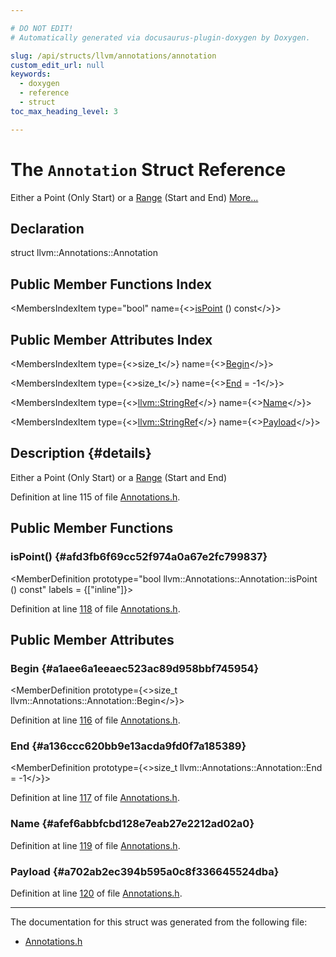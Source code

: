 ```yaml
---

# DO NOT EDIT!
# Automatically generated via docusaurus-plugin-doxygen by Doxygen.

slug: /api/structs/llvm/annotations/annotation
custom_edit_url: null
keywords:
  - doxygen
  - reference
  - struct
toc_max_heading_level: 3

---
```





# The `Annotation` Struct Reference

<DoxygenPage pluginConfig={pluginConfig}>

Either a Point (Only Start) or a <a href="/docs/api/structs/llvm/annotations/range">Range</a> (Start and End) <a href="#details">More...</a>

## Declaration

<CodeBlock>struct llvm::Annotations::Annotation</CodeBlock>

## Public Member Functions Index

<MembersIndex>

<MembersIndexItem
  type="bool"
  name={<><a href="#afd3fb6f69cc52f974a0a67e2fc799837">isPoint</a> () const</>}>
</MembersIndexItem>

</MembersIndex>

## Public Member Attributes Index

<MembersIndex>

<MembersIndexItem
  type={<>size&#95;t</>}
  name={<><a href="#a1aee6a1eeaec523ac89d958bbf745954">Begin</a></>}>
</MembersIndexItem>

<MembersIndexItem
  type={<>size&#95;t</>}
  name={<><a href="#a136ccc620bb9e13acda9fd0f7a185389">End</a> = -1</>}>
</MembersIndexItem>

<MembersIndexItem
  type={<><a href="/docs/api/classes/llvm/stringref">llvm::StringRef</a></>}
  name={<><a href="#afef6abbfcbd128e7eab27e2212ad02a0">Name</a></>}>
</MembersIndexItem>

<MembersIndexItem
  type={<><a href="/docs/api/classes/llvm/stringref">llvm::StringRef</a></>}
  name={<><a href="#a702ab2ec394b595a0c8f336645524dba">Payload</a></>}>
</MembersIndexItem>

</MembersIndex>

## Description {#details}

Either a Point (Only Start) or a <a href="/docs/api/structs/llvm/annotations/range">Range</a> (Start and End)

Definition at line 115 of file <a href="/docs/api/files/include/include/llvm/include/llvm/testing/include/llvm/testing/annotations/annotations-h">Annotations.h</a>.

<SectionDefinition>

## Public Member Functions

### isPoint() {#afd3fb6f69cc52f974a0a67e2fc799837}

<MemberDefinition
  prototype="bool llvm::Annotations::Annotation::isPoint () const"
  labels = {["inline"]}>

Definition at line <a href="/docs/api/files/include/include/llvm/include/llvm/testing/include/llvm/testing/annotations/annotations-h/#l00118">118</a> of file <a href="/docs/api/files/include/include/llvm/include/llvm/testing/include/llvm/testing/annotations/annotations-h">Annotations.h</a>.
</MemberDefinition>

</SectionDefinition>

<SectionDefinition>

## Public Member Attributes

### Begin {#a1aee6a1eeaec523ac89d958bbf745954}

<MemberDefinition
  prototype={<>size&#95;t llvm::Annotations::Annotation::Begin</>}>

Definition at line <a href="/docs/api/files/include/include/llvm/include/llvm/testing/include/llvm/testing/annotations/annotations-h/#l00116">116</a> of file <a href="/docs/api/files/include/include/llvm/include/llvm/testing/include/llvm/testing/annotations/annotations-h">Annotations.h</a>.
</MemberDefinition>

### End {#a136ccc620bb9e13acda9fd0f7a185389}

<MemberDefinition
  prototype={<>size&#95;t llvm::Annotations::Annotation::End = -1</>}>

Definition at line <a href="/docs/api/files/include/include/llvm/include/llvm/testing/include/llvm/testing/annotations/annotations-h/#l00117">117</a> of file <a href="/docs/api/files/include/include/llvm/include/llvm/testing/include/llvm/testing/annotations/annotations-h">Annotations.h</a>.
</MemberDefinition>

### Name {#afef6abbfcbd128e7eab27e2212ad02a0}

<MemberDefinition
  prototype="llvm::StringRef llvm::Annotations::Annotation::Name">

Definition at line <a href="/docs/api/files/include/include/llvm/include/llvm/testing/include/llvm/testing/annotations/annotations-h/#l00119">119</a> of file <a href="/docs/api/files/include/include/llvm/include/llvm/testing/include/llvm/testing/annotations/annotations-h">Annotations.h</a>.
</MemberDefinition>

### Payload {#a702ab2ec394b595a0c8f336645524dba}

<MemberDefinition
  prototype="llvm::StringRef llvm::Annotations::Annotation::Payload">

Definition at line <a href="/docs/api/files/include/include/llvm/include/llvm/testing/include/llvm/testing/annotations/annotations-h/#l00120">120</a> of file <a href="/docs/api/files/include/include/llvm/include/llvm/testing/include/llvm/testing/annotations/annotations-h">Annotations.h</a>.
</MemberDefinition>

</SectionDefinition>

<hr/>

The documentation for this struct was generated from the following file:

<ul>
<li><a href="/docs/api/files/include/include/llvm/include/llvm/testing/include/llvm/testing/annotations/annotations-h">Annotations.h</a></li>
</ul>

</DoxygenPage>
